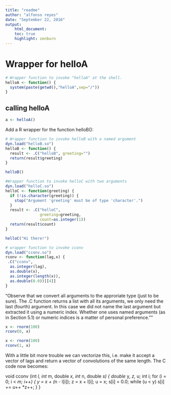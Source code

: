 ```yaml
---
title: "readme"
author: "alfonso reyes"
date: "September 22, 2016"
output: 
    html_document:
    toc: true
    highlight: zenburn
---
```

# Wrapper for helloA
```r
# Wrapper function to invoke "helloA" at the shell.
helloA <- function() {
  system(paste(getwd(),"helloA",sep="/"))
}
```
## calling helloA
```r
a <- helloA()
```


Add a R wrapper for the function helloB():

```r
# Wrapper function to invoke helloB with a named argument
dyn.load("helloB.so")
helloB <- function() {
  result <- .C("helloB", greeting="")
  return(result$greeting)
}
```

```r
helloB()
```

```r
#Wrapper function to invoke helloC with two arguments
dyn.load("helloC.so")
helloC <- function(greeting) {
  if (!is.character(greeting)) {
    stop("Argument 'greeting' must be of type 'character'.")
  }
  result <- .C("helloC",
               greeting=greeting,
               count=as.integer(1))
  return(result$count)
}
```

```r
helloC("Hi there!")
```

```r
# wrapper function to invoke cconv 
dyn.load("cconv.so")
rconv <- function(lag,x) {
 .C("cconv",
  as.integer(lag),
  as.double(x),
  as.integer(length(x)),
  as.double(0.0))[[4]]
}
```
"Observe that we convert all arguments to the approriate type (just to be sure). The .C function returns a list with all its arguments, we only need the last (fourth) argument. In this case we did not name the last argument but extracted it using a numeric index. Whether one uses named arguments (as in Section 5.1) or numeric indices is a matter of personal preference.""
```r
x <- rnorm(100)
rconv(0, x)
```

```r
x <- rnorm(100)
rconv(1, x)
```

With a little bit more trouble we can vectorize this, 
i.e. make it accept a vector of lags and return a vector of 
convolutions of the same length. The C code now becomes:

void cconv (int *l, int *m, double *x, int *n, double *s)
{
  double *y, *z, *u;
  int i;
  for (i = 0; i < *m; i++)
    {
      y = x + (*n - l[i]);
      z = x + l[i];
      u = x;
      s[i] = 0.0;
      while (u < y)
        s[i] += *u++ * *z++;
    }
}


